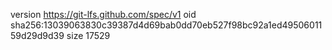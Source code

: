 version https://git-lfs.github.com/spec/v1
oid sha256:13039063830c39387d4d69bab0dd70eb527f98bc92a1ed4950601159d29d9d39
size 17529
